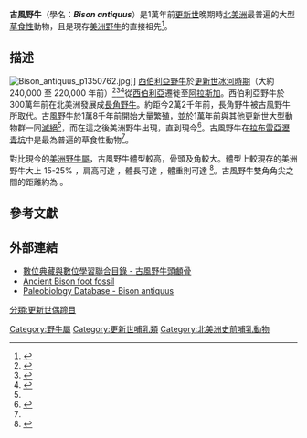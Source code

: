 {{speciesbox
| name = 古風野牛
| status = 化石
| fossil_range = {{fossil range|0.24|0.01}}
| image = Bison antiquus.jpg
| image_caption = 古風野牛全身骨架
| genus = Bison
| species = antiquus
| authority = [[約瑟夫·萊迪|Leidy]], 1852{{sfn|Leidy|1852a|117}}{{sfn|Leidy|1852b|11}}
| extinct = yes
}}

'''古風野牛'''（學名：'''''Bison antiquus'''''）是1萬年前[[更新世|更新世]]晚期時[[北美洲|北美洲]]最普遍的大型[[草食性|草食性]]動物，且是現存[[美洲野牛|美洲野牛]]的直接祖先<ref name="Tar Pits">{{cite web|title=Animals of the La Brea Tar Pits Timeline|url=http://www.tarpits.org/la-brea-tar-pits/timeline|website=La Brea Tar Pits & Museum|accessdate=14 March 2017|archive-url=https://web.archive.org/web/20180111150652/http://www.tarpits.org/la-brea-tar-pits/timeline|archive-date=2018-01-11|dead-url=yes}}</ref>。

==描述==
[[File:Bison_antiquus_p1350762.jpg|thumb]]]]
[[西伯利亞野牛|西伯利亞野牛]]於[[更新世|更新世]][[冰河時期|冰河時期]]（大約 240,000 至 220,000 年前）<ref name="Belletal.2004">{{cite book | author = Bell, C.J. | year = 2004 |chapter= The Blancan, Irvingtonian, and Rancholabrean mammal ages |title=Late Cretaceous and Cenozoic Mammals of North America: Biostratigraphy and Geochronology |editor= Woodburne, M.O.| pages = 232–314 | location = New York | publisher = Columbia Univ. Press | isbn = 0-231-13040-6|display-authors=etal}}</ref><ref name="ScottandCox2008">{{cite book |author1=Scott, E. |author2=Cox, S.M. | year = 2008 |chapter=Late Pleistocene distribution of ''Bison'' (Mammalia; Artiodactyla) in the Mojave Desert of Southern California and Nevada |title=Geology and Vertebrate Paleontology of Western and Southern North America |editor1=Wang, X. |editor2=Barnes, L.G. | pages = 359–382 | location = Los Angeles | publisher = Natural History Museum of Los Angeles County}}</ref><ref name="Sandersetal.2009">{{cite book |author1=Sanders, A.E. |author2=R.E. Weems |author3=L.B. Albright III  |last-author-amp=yes | year = 2009 |chapter=Formalization of the mid-Pleistocene "Ten Mile Hill beds" in South Carolina with evidence for placement of the Irvingtonian–Rancholabrean boundary |title=Papers on Geology, Vertebrate Paleontology, and Biostratigraphy in Honor of Michael O. Woodburne |editor= Albright III, L.B. | pages = 369–375 | location = Flagstaff | publisher = Museum of Northern Arizona}}</ref>從[[西伯利亞|西伯利亞]]遷徙至[[阿拉斯加|阿拉斯加]]。西伯利亞野牛於300萬年前在北美洲發展成[[長角野牛|長角野牛]]。約距今2萬2千年前，長角野牛被古風野牛所取代。古風野牛於1萬8千年前開始大量繁殖，並於1萬年前與其他更新世大型動物群一同[[滅絕|滅絕]]<ref name="ScottandCox2008"/>，而在這之後美洲野牛出現，直到現今<ref name="Wilsonetal.2008">{{cite journal|author1=Wilson, M.C. |author2=L.V. Hills, B. Shapiro  |last-author-amp=yes |title=Late Pleistocene northward-dispersing ''Bison antiquus'' from the Bighill Creek Formation, Gallelli Gravel Pit, Alberta, Canada, and the fate of ''Bison occidentalis''|url=https://archive.org/details/sim_canadian-journal-of-earth-sciences_2008-07_45_7/page/827 |journal=Canadian Journal of Earth Sciences|volume=45|issue=7|pages=827–859|year=2008|doi = 10.1139/E08-027|bibcode = 2008CaJES..45..827W }}</ref>。古風野牛在[[拉布雷亞瀝青坑|拉布雷亞瀝青坑]]中是最為普遍的草食性動物<ref name="Tar Pits" />。

對比現今的[[美洲野牛屬|美洲野牛屬]]，古風野牛體型較高，骨頭及角較大。體型上較現存的美洲野牛大上 15-25% ，肩高可達 {{convert|2.27|m|ft|sp=us}}，體長可達 {{convert|4.6|m|ft|sp=us}}，體重則可達 {{convert|1588|kg|lb|sp=us}}<ref>{{Cite web |url=http://www.warkworthwesternweekend.com/competitors.php |title=存档副本 |access-date=2018-10-15 |archive-url=https://web.archive.org/web/20110821104228/http://warkworthwesternweekend.com/competitors.php |archive-date=2011-08-21 |dead-url=yes }}</ref>。古風野牛雙角角尖之間的距離約為 {{convert|1|m|ft|sp=us}}。



==參考文獻==
{{reflist}}

==外部連結==
*[http://catalog.digitalarchives.tw/item/00/6d/bc/30.html 數位典藏與數位學習聯合目錄 - 古風野牛頭顱骨] {{Wayback|url=http://catalog.digitalarchives.tw/item/00/6d/bc/30.html |date=20200915070955 }}
*[http://www.backyardnature.net/loess/~bisft1.htm Ancient Bison foot fossil] {{Wayback|url=http://www.backyardnature.net/loess/~bisft1.htm |date=20210122223903 }}
*[http://paleodb.org/cgi-bin/bridge.pl?action=checkTaxonInfo&taxon_name=Bison+antiquus Paleobiology Database - Bison antiquus] {{Wayback|url=http://paleodb.org/cgi-bin/bridge.pl?action=checkTaxonInfo&taxon_name=Bison+antiquus |date=20121021085939 }}

{{Wikispecies}}
{{portal|滅絕與瀕危物種}}
{{Taxonbar|from=Q694570}}
[[Category:野牛屬|Category:野牛屬]]
[[Category:更新世哺乳類|Category:更新世哺乳類]]
[[Category:北美洲史前哺乳動物|Category:北美洲史前哺乳動物]]
[[分類:更新世偶蹄目|分類:更新世偶蹄目]]